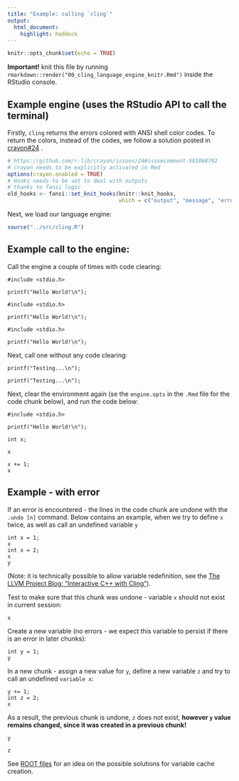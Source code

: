 ```yaml
---
title: "Example: calling `cling`"
output: 
  html_document:
    highlight: haddock
---
```


```r
knitr::opts_chunk$set(echo = TRUE)
```

**Important!** knit this file by running `rmarkdown::render("00_cling_language_engine_knitr.Rmd")` inside the RStudio console.

## Example engine (uses the RStudio API to call the terminal)

Firstly, `cling` returns the errors colored with ANSI shell color codes. To return the colors, instead of the codes, we follow a solution posted in [crayon#24](https://github.com/r-lib/crayon/issues/24#issuecomment-581068792)
.
```r
# https://github.com/r-lib/crayon/issues/24#issuecomment-581068792
# crayon needs to be explicitly activated in Rmd
options(crayon.enabled = TRUE)
# Hooks needs to be set to deal with outputs
# thanks to fansi logic
old_hooks <- fansi::set_knit_hooks(knitr::knit_hooks, 
                                   which = c("output", "message", "error"))
```

Next, we load our language engine:

```r
source("../src/cling.R")
```

## Example call to the engine:

Call the engine a couple of times with code clearing:

```cling
#include <stdio.h>

printf("Hello World!\n");
```


```cling
#include <stdio.h>

printf("Hello World!\n");
```


```cling
#include <stdio.h>

printf("Hello World!\n");
```

Next, call one without any code clearing:

```cling
printf("Testing...\n");
```

```cling
printf("Testing...\n");
```

Next, clear the environment again (se the `engine.opts` in the `.Rmd` file for the code chunk below), and run the code below:

```cling
#include <stdio.h>

printf("Hello World!\n");
```


```cling
int x;
```

```cling
x
```


```cling
x += 1;
x
```

## Example - with error

If an error is encountered - the lines in the code chunk are undone with the `.undo [n]` command. Below contains an example, when we try to define `x` twice, as well as call an undefined variable `y`

```cling
int x = 1;
x
int x = 2;
x
y
```

(Note: it is technically possible to allow variable redefinition, see the [The LLVM Project Blog: "Interactive C++ with Cling"](https://blog.llvm.org/posts/2020-11-30-interactive-cpp-with-cling/)).

Test to make sure that this chunk was undone - variable `x` should not exist in current session:

```cling
x
```
Create a new variable (no errors - we expect this variable to persist if there is an error in later chunks):

```cling
int y = 1;
y
```

In a new chunk - assign a new value for `y`, define a new variable `z` and try to call an undefined `variable x`:

```cling
y += 1;
int z = 2;
x
```

As a result, the previous chunk is undone, `z` does not exist, **however `y` value remains changed, since it was created in a previous chunk!**

```cling
y
```
```cling
z
```

See [ROOT files](https://root.cern.ch/root/html534/guides/users-guide/InputOutput.html) for an idea on the possible solutions for variable cache creation.